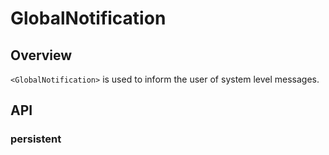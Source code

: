 
<Meta title="Components/Notifications/Global Notification" />

# GlobalNotification

<ResourceLinks
  sourceCode="https://github.com/cultureamp/kaizen-design-system/tree/main/packages/components/src/Notification/GlobalNotification"
  figma="https://www.figma.com/file/eZKEE5kXbEMY3lx84oz8iN/%F0%9F%92%9C-UI-Kit%3A-Heart?type=design&node-id=1929%3A21283&mode=design&t=HmSOpdHdka19ZmTO-1"
  designGuidelines="https://cultureamp.atlassian.net/wiki/spaces/DesignSystem/pages/3082060757/Global+Notification"
  className="!mb-8"
/>

<KaioNotification />

<Installation
  installCommand="yarn add @kaizen/components"
  importStatement='import { GlobalNotification } from "@kaizen/components"'
/>

## Overview

`<GlobalNotification>` is used to inform the user of system level messages.

<Canvas of={GlobalNotificationExamples.Playground} />

## API

<Controls of={GlobalNotificationExamples.Playground} />

### persistent

<Description of={GlobalNotificationExamples.Persistent} />
<Canvas of={GlobalNotificationExamples.Persistent} />
